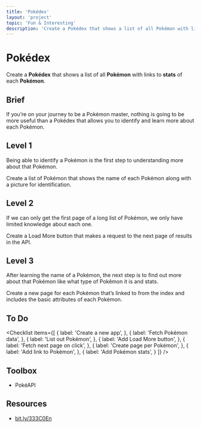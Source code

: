 ```yaml
---
title: 'Pokédex'
layout: 'project'
topic: 'Fun & Interesting'
description: 'Create a Pokédex that shows a list of all Pokémon with links to stats of each Pokémon.'
---
```



<ProjectHeader>

# Pokédex

Create a <strong className="color-blue">Pokédex</strong> that shows a list of all <strong className="color-purple">Pokémon</strong> with links to <strong className="color-purple">stats</strong> of each <strong className="color-purple">Pokémon</strong>.

</ProjectHeader>

<ProjectContent>

## Brief

If you’re on your journey to be a Pokémon master, nothing is going to be more useful than a Pokédex that allows you to identify and learn more about each Pokémon.

## Level 1

Being able to identify a Pokémon is the first step to understanding more about that Pokémon.

Create a list of Pokémon that shows the name of each Pokémon along with a picture for identification.

<LoginRequired>

## Level 2

If we can only get the first page of a long list of Pokémon, we only have limited knowledge about each one.

Create a Load More button that makes a request to the next page of results in the API.

## Level 3

After learning the name of a Pokémon, the next step is to find out more about that Pokémon like what type of Pokêmon it is and stats.

Create a new page for each Pokémon that’s linked to from the index and includes the basic attributes of each Pokémon.

</LoginRequired>

</ProjectContent>

<ProjectSidebar>

## To Do

<Checklist items={[
  {
    label: 'Create a new app',
  },
  {
    label: 'Fetch Pokémon data',
  },
  {
    label: 'List out Pokémon',
  },
  {
    label: 'Add Load More button',
  },
  {
    label: 'Fetch next page on click',
  },
  {
    label: 'Create page per Pokémon',
  },
  {
    label: 'Add link to Pokémon',
  },
  {
    label: 'Add Pokémon stats',
  }
]} />

## Toolbox
- PokéAPI

## Resources
- [bit.ly/333C0En](https://bit.ly/333C0En)

</ProjectSidebar>